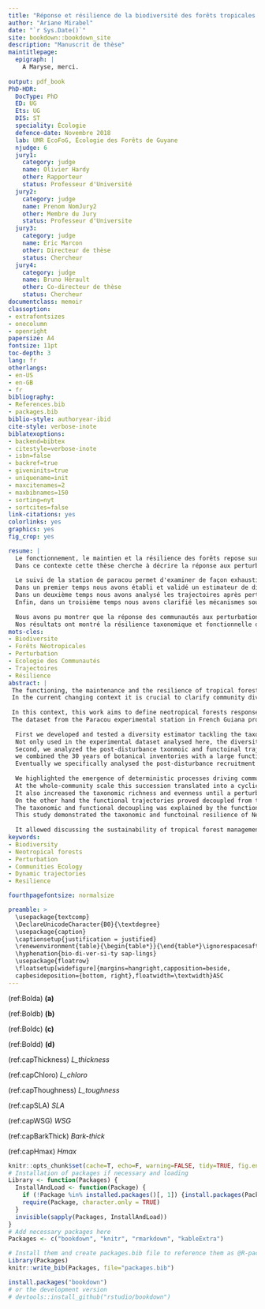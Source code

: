 ```yaml
--- 
title: "Réponse et résilience de la biodiversité des forêts tropicales après perturbation"
author: "Ariane Mirabel"
date: "`r Sys.Date()`"
site: bookdown::bookdown_site
description: "Manuscrit de thèse"
maintitlepage:
  epigraph: |
    A Maryse, merci.
    
output: pdf_book
PhD-HDR:
  DocType: PhD
  ED: UG
  Ets: UG
  DIS: ST
  speciality: Écologie
  defence-date: Novembre 2018
  lab: UMR EcoFoG, Écologie des Forêts de Guyane
  njudge: 6
  jury1:
    category: judge
    name: Olivier Hardy
    other: Rapporteur
    status: Professeur d'Université
  jury2:
    category: judge
    name: Prenom NomJury2
    other: Membre du Jury
    status: Professeur d'Universite
  jury3:
    category: judge
    name: Eric Marcon
    other: Directeur de thèse
    status: Chercheur
  jury4:
    category: judge
    name: Bruno Hérault
    other: Co-directeur de thèse
    status: Chercheur
documentclass: memoir
classoption:
- extrafontsizes
- onecolumn
- openright
papersize: A4
fontsize: 11pt
toc-depth: 3
lang: fr
otherlangs:
- en-US
- en-GB
- fr
bibliography: 
- References.bib
- packages.bib
biblio-style: authoryear-ibid
cite-style: verbose-inote
biblatexoptions:
- backend=bibtex
- citestyle=verbose-inote
- isbn=false
- backref=true
- giveninits=true
- uniquename=init
- maxcitenames=2
- maxbibnames=150
- sorting=nyt
- sortcites=false
link-citations: yes
colorlinks: yes
graphics: yes
fig_crop: yes

resume: |
  Le fonctionnement, le maintien et la résilience des forêts repose sur la diversité des communautés d'arbres qui les constituent. Clarifier la réponse de la biodiversité forestière aux perturbations est primordial dans le contexte des changements actuels pour préserver et gérer les forêts et les biens et services qu'elles rendent, spécifiquement en forêt tropicale où la diversité est à la fois la plus élevée et la plus menacée au monde.
  Dans ce contexte cette thèse cherche à décrire la réponse aux perturbations de la diversité des communautés forsetières, à identifier les processus écologiques sous-jacents, et à discuter des perspectives pour la gestion et la conservation des forêts. 
  
  Le suivi de la station de paracou permet d'examiner de façon exhaustive sur 30 années la réponse des communautés tropicales après un gradient de perturbation.
  Dans un premier temps nous avons établi et validé un estimateur de diversité fiable, permettant de pallier les incertitudes de détermination inhérentes aux inventaires forestiers et aux bases de données fonctionnelles. Non seulement appliqué dans le cadre de cette thèse aux données de Paracou, cet estimateur a été appliqué au contexte de l'exploitation forestière pour proposer une méthode d'inventaire forestier optimisant le coût et la précision des inventaires.
  Dans un deuxième temps nous avons analysé les trajectoires après perturbation de la diversité et de la composition taxonomique et fonctionnelle des communautés, à partir des inventaires botaniques et d'un large jeu de données fonctionnel comprenant des traits des feuilles, du bois et des traits d'histoire de vie. 
  Enfin, dans un troisième temps nous avons clarifié les mécanismes sous-jacents la trajectoire des communautés en analysant spécifiquement la diversité et la composition des communautés recrutées après perturbation.
  
  Nous avons pu montrer que la réponse des communautés aux perturbations correspondait à l'émergence de processus déterministes, correspondant au recrutement d'un pool de pionnières défini et commun à toutes les communautés, puis au retour des processus stochastiques régissant la diversité des forêts non perturbées. A l'échelle de la communauté, ces processus correspondent à une modification cyclique de la composition taxonomique et au maintien des différences entre communautés. Ils augmentent la richesse et l'équitabilité taxonomiques jusqu'à une certaine intensité de perturbation aud delà de laquelle, conformément à la théorie des perturbations intermédiaires, la richesse taxonomique diminue et la dominance des pionnières augmente de façon persistante. Les trajectoires fonctionnelles en revanches se sont montrées décorrélées des trajectoires taxonomiques, avec la convergence de la composition fonctionnelle malgré leur divergence taxonomique et l'homogénéité des trajectoires de diversité quelle que soit l'intensité de la perturbation. Nous avons pu expliquer ce découplage entre trajectoires taoxnomiques et fonctionnelles par les modifications de la redondance fonctionnelle, élevée en forêt tropicale, atténuant l'impact fonctionnel des perturbation et faisant office de paramètre synétiquement déterminant de la restauration des commuanutés après perturbation.
  Nos résultats ont montré la résilience taxonomique et fonctionnelle des communautés tropicales et ont mis en évidence les éléments clés de la restauration après perturbation et permis de discuter de la possibilité d'une exploitatoin durable des forêts et de nouvelles perspectives de modélisation de la diversité.
mots-cles:
- Biodiversite
- Forêts Néotropicales
- Perturbation
- Ecologie des Communautés
- Trajectoires
- Résilience
abstract: |
 The functioning, the maintenance and the resilience of tropical forests largely rely on tree community diversity. 
 In the current changing context it is crucial to clarify community diversity response to disturbance in order to maintain forests goods and services, specifically in tropical forests that are as diverse and crucial as they are currently threatened.
 
 In this context, this work aims to define neotropical forests response to disturbance, identify the underyling ecological mechanisms and discuss the perspectives for tropical forests conservation and management.
 The dataset from the Paracou experimental station in French Guiana provides an exhaustive monitoring of Neotropical tree communities response to a disturbance gradient over 30 years.
 
  First we developed and tested a diversity estimator tackling the taxonomic uncertainties of forest inventories and improving the accuracy of biodiversity surveys. 
  Not only used in the experimental dataset analysed here, the diversity estimator was applied in the context of pre-logging inventories to propose an inventory protocol optimizing the costs of the inventories and the accuracy of the diversity estimation.
  Second, we analyzed the post-disturbance txonmoic and functoinal trajectories at the scale of the whole community. 
  we combined the 30 years of botanical inventories with a large functional dataset encompassing key leaf, root, wood and life-history functional traits.
  Eventually we specifically analysed the post-disturbance recruitment processes and the diversity and composition succession.
  
  We highlighted the emergence of deterministic processes driving community responses to disturbance first through the recruitment of a restricted pool of pioneers, common to all communities, and then through the recovery of pre-disturbance stochastic processes.
  At the whole-community scale this succession translated into a cyclic taxonomic composition trajectory maintaining the initial differences among communities.
  It also increased the taxonomic richness and evenness until a perturbation intensity threshold above which, in accordance with the Intermediate Disturbance Hypothesis, the taxonomic richness decreased and the pioneers became persistently dominant.
  On the other hand the functional trajectories proved decoupled from taxonomic trajectories and highlighted communities functional convergence and the uniformity of the functional trajectories whatever the disturbance intensity.
  The taxonomic and functional decoupling was explained by the functional redundancy that mitigated the disturbance functional impact and proved to be the slow parameter of tropical forest recovery.
  This study demonstrated the taxonomic and functoinal resilience of Neotropical communities and highlighted the key parameters of forest recovery. 
  
  It allowed discussing the sustainability of tropical forest management practices and some perspectives for the modeling of community diversity.
keywords:
- Biodiversity
- Neotropical forests
- Perturbation
- Communities Ecology
- Dynamic trajectories
- Resilience

fourthpagefontsize: normalsize

preamble: >
  \usepackage{textcomp}
  \DeclareUnicodeCharacter{B0}{\textdegree}
  \usepackage{caption}
  \captionsetup{justification = justified}
  \renewenvironment{table}{\begin{table*}}{\end{table*}\ignorespacesafterend}
  \hyphenation{bio-di-ver-si-ty sap-lings}
  \usepackage{floatrow}
  \floatsetup[widefigure]{margins=hangright,capposition=beside,
  capbesideposition={bottom, right},floatwidth=\textwidth}ASC
---
```



(ref:Bolda) **(a)**

(ref:Boldb) **(b)**

(ref:Boldc) **(c)**

(ref:Boldd) **(d)**

(ref:capThickness) *L_thickness*

(ref:capChloro) *L_chloro*

(ref:capThoughness) *L_toughness*

(ref:capSLA) *SLA*

(ref:capWSG) *WSG*

(ref:capBarkThick) *Bark-thick*

(ref:capHmax) *Hmax*

<!-- knitr and R options (packages, ...) --> 
```r
knitr::opts_chunk$set(cache=T, echo=F, warning=FALSE, tidy=TRUE, fig.env='figure*', out.width='100%', fig.asp=.75, fig.align='center',echo=F)
# Installation of packages if necessary and loading
Library <- function(Packages) {
  InstallAndLoad <- function(Package) {
    if (!Package %in% installed.packages()[, 1]) {install.packages(Package)}
    require(Package, character.only = TRUE)
  }
  invisible(sapply(Packages, InstallAndLoad))
}
# Add necessary packages here
Packages <- c("bookdown", "knitr", "rmarkdown", "kableExtra")

# Install them and create packages.bib file to reference them as @R-package
Library(Packages)
knitr::write_bib(Packages, file="packages.bib")
```

```r
install.packages("bookdown")
# or the development version
# devtools::install_github("rstudio/bookdown")
```

\mainmatter
 
